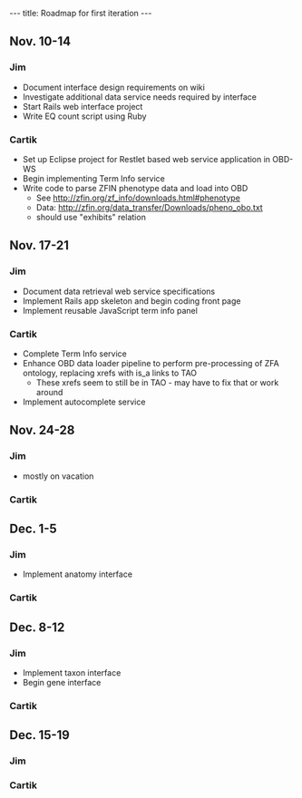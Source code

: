 ---
title: Roadmap for first iteration
---

==Nov. 10-14==
===Jim===
* Document interface design requirements on wiki
* Investigate additional data service needs required by interface
* Start Rails web interface project
* Write EQ count script using Ruby
===Cartik===
* Set up Eclipse project for Restlet based web service application in OBD-WS
* Begin implementing Term Info service
* Write code to parse ZFIN phenotype data and load into OBD
** See http://zfin.org/zf_info/downloads.html#phenotype
** Data: http://zfin.org/data_transfer/Downloads/pheno_obo.txt
** should use "exhibits" relation

==Nov. 17-21==
===Jim===
* Document data retrieval web service specifications
* Implement Rails app skeleton and begin coding front page
* Implement reusable JavaScript term info panel
===Cartik===
* Complete Term Info service
* Enhance OBD data loader pipeline to perform pre-processing of ZFA ontology, replacing xrefs with is_a links to TAO
** These xrefs seem to still be in TAO - may have to fix that or work around
* Implement autocomplete service

==Nov. 24-28==
===Jim===
* mostly on vacation
===Cartik===
==Dec. 1-5==
===Jim===
* Implement anatomy interface

===Cartik===
==Dec. 8-12==
===Jim===
* Implement taxon interface
* Begin gene interface
===Cartik===

==Dec. 15-19==
===Jim===
===Cartik===